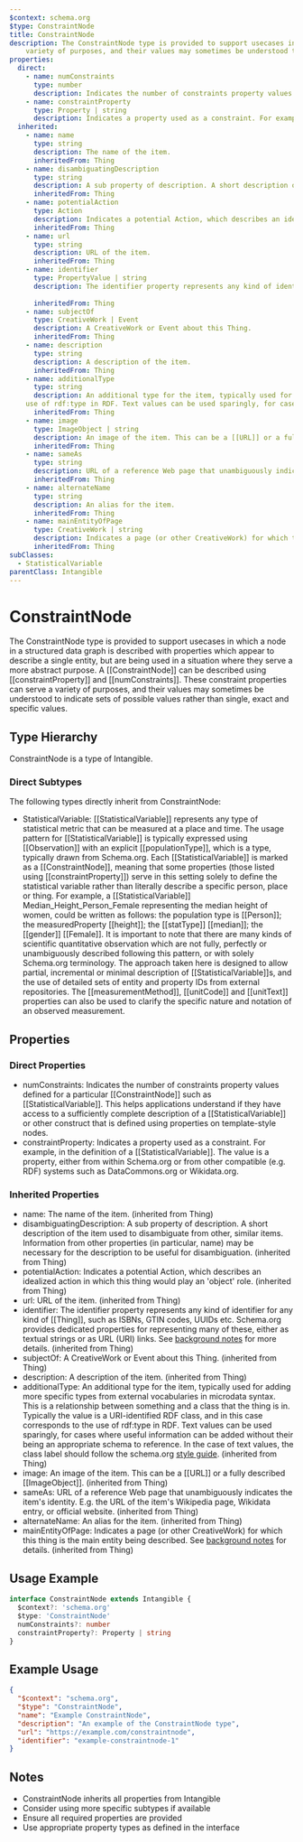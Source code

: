 ```yaml
---
$context: schema.org
$type: ConstraintNode
title: ConstraintNode
description: The ConstraintNode type is provided to support usecases in which a node in a structured data graph is described with properties which appear to describe a single entity, but are being used in a situation where they serve a more abstract purpose. A [[ConstraintNode]] can be described using [[constraintProperty]] and [[numConstraints]]. These constraint properties can serve a
    variety of purposes, and their values may sometimes be understood to indicate sets of possible values rather than single, exact and specific values.
properties:
  direct:
    - name: numConstraints
      type: number
      description: Indicates the number of constraints property values defined for a particular [[ConstraintNode]] such as [[StatisticalVariable]]. This helps applications understand if they have access to a sufficiently complete description of a [[StatisticalVariable]] or other construct that is defined using properties on template-style nodes.
    - name: constraintProperty
      type: Property | string
      description: Indicates a property used as a constraint. For example, in the definition of a [[StatisticalVariable]]. The value is a property, either from within Schema.org or from other compatible (e.g. RDF) systems such as DataCommons.org or Wikidata.org. 
  inherited:
    - name: name
      type: string
      description: The name of the item.
      inheritedFrom: Thing
    - name: disambiguatingDescription
      type: string
      description: A sub property of description. A short description of the item used to disambiguate from other, similar items. Information from other properties (in particular, name) may be necessary for the description to be useful for disambiguation.
      inheritedFrom: Thing
    - name: potentialAction
      type: Action
      description: Indicates a potential Action, which describes an idealized action in which this thing would play an 'object' role.
      inheritedFrom: Thing
    - name: url
      type: string
      description: URL of the item.
      inheritedFrom: Thing
    - name: identifier
      type: PropertyValue | string
      description: The identifier property represents any kind of identifier for any kind of [[Thing]], such as ISBNs, GTIN codes, UUIDs etc. Schema.org provides dedicated properties for representing many of these, either as textual strings or as URL (URI) links. See [background notes](/docs/datamodel.html#identifierBg) for more details.
        
      inheritedFrom: Thing
    - name: subjectOf
      type: CreativeWork | Event
      description: A CreativeWork or Event about this Thing.
      inheritedFrom: Thing
    - name: description
      type: string
      description: A description of the item.
      inheritedFrom: Thing
    - name: additionalType
      type: string
      description: An additional type for the item, typically used for adding more specific types from external vocabularies in microdata syntax. This is a relationship between something and a class that the thing is in. Typically the value is a URI-identified RDF class, and in this case corresponds to the
    use of rdf:type in RDF. Text values can be used sparingly, for cases where useful information can be added without their being an appropriate schema to reference. In the case of text values, the class label should follow the schema.org <a href="https://schema.org/docs/styleguide.html">style guide</a>.
      inheritedFrom: Thing
    - name: image
      type: ImageObject | string
      description: An image of the item. This can be a [[URL]] or a fully described [[ImageObject]].
      inheritedFrom: Thing
    - name: sameAs
      type: string
      description: URL of a reference Web page that unambiguously indicates the item's identity. E.g. the URL of the item's Wikipedia page, Wikidata entry, or official website.
      inheritedFrom: Thing
    - name: alternateName
      type: string
      description: An alias for the item.
      inheritedFrom: Thing
    - name: mainEntityOfPage
      type: CreativeWork | string
      description: Indicates a page (or other CreativeWork) for which this thing is the main entity being described. See [background notes](/docs/datamodel.html#mainEntityBackground) for details.
      inheritedFrom: Thing
subClasses:
  - StatisticalVariable
parentClass: Intangible
---
```

# ConstraintNode

The ConstraintNode type is provided to support usecases in which a node in a structured data graph is described with properties which appear to describe a single entity, but are being used in a situation where they serve a more abstract purpose. A [[ConstraintNode]] can be described using [[constraintProperty]] and [[numConstraints]]. These constraint properties can serve a
    variety of purposes, and their values may sometimes be understood to indicate sets of possible values rather than single, exact and specific values.

## Type Hierarchy

ConstraintNode is a type of Intangible.

### Direct Subtypes

The following types directly inherit from ConstraintNode:

- StatisticalVariable: [[StatisticalVariable]] represents any type of statistical metric that can be measured at a place and time. The usage pattern for [[StatisticalVariable]] is typically expressed using [[Observation]] with an explicit [[populationType]], which is a type, typically drawn from Schema.org. Each [[StatisticalVariable]] is marked as a [[ConstraintNode]], meaning that some properties (those listed using [[constraintProperty]]) serve in this setting solely to define the statistical variable rather than literally describe a specific person, place or thing. For example, a [[StatisticalVariable]] Median_Height_Person_Female representing the median height of women, could be written as follows: the population type is [[Person]]; the measuredProperty [[height]]; the [[statType]] [[median]]; the [[gender]] [[Female]]. It is important to note that there are many kinds of scientific quantitative observation which are not fully, perfectly or unambiguously described following this pattern, or with solely Schema.org terminology. The approach taken here is designed to allow partial, incremental or minimal description of [[StatisticalVariable]]s, and the use of detailed sets of entity and property IDs from external repositories. The [[measurementMethod]], [[unitCode]] and [[unitText]] properties can also be used to clarify the specific nature and notation of an observed measurement. 

## Properties

### Direct Properties

- numConstraints: Indicates the number of constraints property values defined for a particular [[ConstraintNode]] such as [[StatisticalVariable]]. This helps applications understand if they have access to a sufficiently complete description of a [[StatisticalVariable]] or other construct that is defined using properties on template-style nodes.
- constraintProperty: Indicates a property used as a constraint. For example, in the definition of a [[StatisticalVariable]]. The value is a property, either from within Schema.org or from other compatible (e.g. RDF) systems such as DataCommons.org or Wikidata.org. 

### Inherited Properties

- name: The name of the item. (inherited from Thing)
- disambiguatingDescription: A sub property of description. A short description of the item used to disambiguate from other, similar items. Information from other properties (in particular, name) may be necessary for the description to be useful for disambiguation. (inherited from Thing)
- potentialAction: Indicates a potential Action, which describes an idealized action in which this thing would play an 'object' role. (inherited from Thing)
- url: URL of the item. (inherited from Thing)
- identifier: The identifier property represents any kind of identifier for any kind of [[Thing]], such as ISBNs, GTIN codes, UUIDs etc. Schema.org provides dedicated properties for representing many of these, either as textual strings or as URL (URI) links. See [background notes](/docs/datamodel.html#identifierBg) for more details.
         (inherited from Thing)
- subjectOf: A CreativeWork or Event about this Thing. (inherited from Thing)
- description: A description of the item. (inherited from Thing)
- additionalType: An additional type for the item, typically used for adding more specific types from external vocabularies in microdata syntax. This is a relationship between something and a class that the thing is in. Typically the value is a URI-identified RDF class, and in this case corresponds to the
    use of rdf:type in RDF. Text values can be used sparingly, for cases where useful information can be added without their being an appropriate schema to reference. In the case of text values, the class label should follow the schema.org <a href="https://schema.org/docs/styleguide.html">style guide</a>. (inherited from Thing)
- image: An image of the item. This can be a [[URL]] or a fully described [[ImageObject]]. (inherited from Thing)
- sameAs: URL of a reference Web page that unambiguously indicates the item's identity. E.g. the URL of the item's Wikipedia page, Wikidata entry, or official website. (inherited from Thing)
- alternateName: An alias for the item. (inherited from Thing)
- mainEntityOfPage: Indicates a page (or other CreativeWork) for which this thing is the main entity being described. See [background notes](/docs/datamodel.html#mainEntityBackground) for details. (inherited from Thing)

## Usage Example

```typescript
interface ConstraintNode extends Intangible {
  $context?: 'schema.org'
  $type: 'ConstraintNode'
  numConstraints?: number
  constraintProperty?: Property | string
}
```

## Example Usage

```json
{
  "$context": "schema.org",
  "$type": "ConstraintNode",
  "name": "Example ConstraintNode",
  "description": "An example of the ConstraintNode type",
  "url": "https://example.com/constraintnode",
  "identifier": "example-constraintnode-1"
}
```

## Notes

- ConstraintNode inherits all properties from Intangible
- Consider using more specific subtypes if available
- Ensure all required properties are provided
- Use appropriate property types as defined in the interface